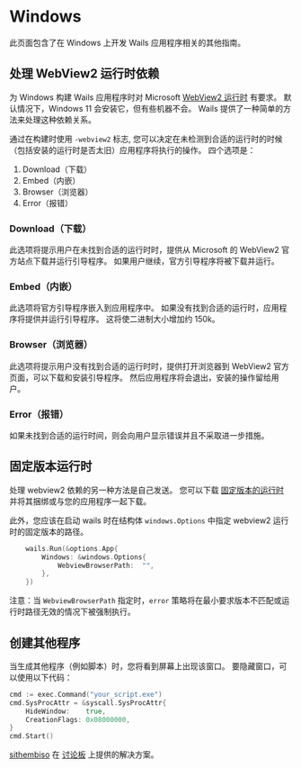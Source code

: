 # Windows

此页面包含了在 Windows 上开发 Wails 应用程序相关的其他指南。

## 处理 WebView2 运行时依赖

为 Windows 构建 Wails 应用程序时对 Microsoft [WebView2 运行时](https://developer.microsoft.com/en-us/microsoft-edge/webview2/) 有要求。 默认情况下，Windows 11 会安装它，但有些机器不会。 Wails 提供了一种简单的方法来处理这种依赖关系。

通过在构建时使用 `-webview2` 标志, 您可以决定在未检测到合适的运行时的时候（包括安装的运行时是否太旧）应用程序将执行的操作。 四个选项是：

1. Download（下载）
2. Embed（内嵌）
3. Browser（浏览器）
4. Error（报错）

### Download（下载）

此选项将提示用户在未找到合适的运行时时，提供从 Microsoft 的 WebView2 官方站点下载并运行引导程序。 如果用户继续，官方引导程序将被下载并运行。

### Embed（内嵌）

此选项将官方引导程序嵌入到应用程序中。 如果没有找到合适的运行时，应用程序将提供并运行引导程序。 这将使二进制大小增加约 150k。

### Browser（浏览器）

此选项将提示用户没有找到合适的运行时时，提供打开浏览器到 WebView2 官方页面，可以下载和安装引导程序。 然后应用程序将会退出，安装的操作留给用户。

### Error（报错）

如果未找到合适的运行时间，则会向用户显示错误并且不采取进一步措施。

## 固定版本运行时

处理 webview2 依赖的另一种方法是自己发送。 您可以下载 [固定版本的运行时](https://developer.microsoft.com/microsoft-edge/webview2/#download-section) 并将其捆绑或与您的应用程序一起下载。

此外，您应该在启动 wails 时在结构体 `windows.Options` 中指定 webview2 运行时的固定版本的路径。

```go
    wails.Run(&options.App{
        Windows: &windows.Options{
            WebviewBrowserPath:  "",
        },
    })
```

注意：当 `WebviewBrowserPath` 指定时，`error` 策略将在最小要求版本不匹配或运行时路径无效的情况下被强制执行。

## 创建其他程序

当生成其他程序（例如脚本）时，您将看到屏幕上出现该窗口。 要隐藏窗口，可以使用以下代码：

```go
cmd := exec.Command("your_script.exe")
cmd.SysProcAttr = &syscall.SysProcAttr{
    HideWindow:    true,
    CreationFlags: 0x08000000,
}
cmd.Start()
```

[sithembiso](https://github.com/sithembiso) 在 [讨论板](https://github.com/wailsapp/wails/discussions/1734#discussioncomment-3386172) 上提供的解决方案。
